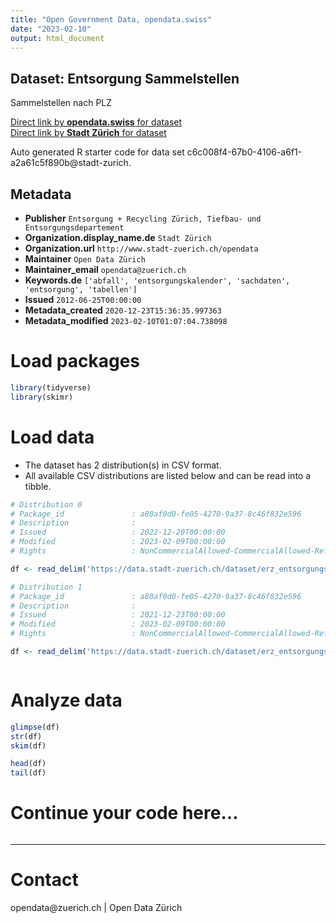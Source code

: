 ```yaml
---
title: "Open Government Data, opendata.swiss"
date: "2023-02-10"
output: html_document
---
```


## Dataset: Entsorgung Sammelstellen

Sammelstellen nach PLZ

[Direct link by **opendata.swiss** for dataset](https://opendata.swiss/de/dataset/entsorgung-sammelstellen1)<br>
[Direct link by **Stadt Zürich** for dataset](https://data.stadt-zuerich.ch/dataset/erz_entsorgungskalender_sammelstellen)

Auto generated R starter code for data set c6c008f4-67b0-4106-a6f1-a2a61c5f890b@stadt-zurich.

## Metadata

- **Publisher** `Entsorgung + Recycling Zürich, Tiefbau- und Entsorgungsdepartement`
- **Organization.display_name.de** `Stadt Zürich`
- **Organization.url** `http://www.stadt-zuerich.ch/opendata`
- **Maintainer** `Open Data Zürich`
- **Maintainer_email** `opendata@zuerich.ch`
- **Keywords.de** `['abfall', 'entsorgungskalender', 'sachdaten', 'entsorgung', 'tabellen']`
- **Issued** `2012-06-25T00:00:00`
- **Metadata_created** `2020-12-23T15:36:35.997363`
- **Metadata_modified** `2023-02-10T01:07:04.738098`


# Load packages

```r

library(tidyverse)
library(skimr)

```

# Load data

-   The dataset has 2 distribution(s) in CSV format.
-   All available CSV distributions are listed below and can be read into a tibble.

```r

# Distribution 0
# Package_id               : a80af0d0-fe05-4270-9a37-8c46f832e596
# Description              : 
# Issued                   : 2022-12-20T00:00:00
# Modified                 : 2023-02-09T00:00:00
# Rights                   : NonCommercialAllowed-CommercialAllowed-ReferenceNotRequired

df <- read_delim('https://data.stadt-zuerich.ch/dataset/erz_entsorgungskalender_sammelstellen/download/entsorgungskalender_sammelstellen_2023.csv')

# Distribution 1
# Package_id               : a80af0d0-fe05-4270-9a37-8c46f832e596
# Description              : 
# Issued                   : 2021-12-23T00:00:00
# Modified                 : 2023-02-09T00:00:00
# Rights                   : NonCommercialAllowed-CommercialAllowed-ReferenceNotRequired

df <- read_delim('https://data.stadt-zuerich.ch/dataset/erz_entsorgungskalender_sammelstellen/download/entsorgungskalender_sammelstellen_2022.csv')



```

# Analyze data

```r

glimpse(df)
str(df)
skim(df)

head(df)
tail(df)

```

# Continue your code here...

```r

```

------------------------------------------------------------------------

# Contact

opendata@zuerich.ch | Open Data Zürich
